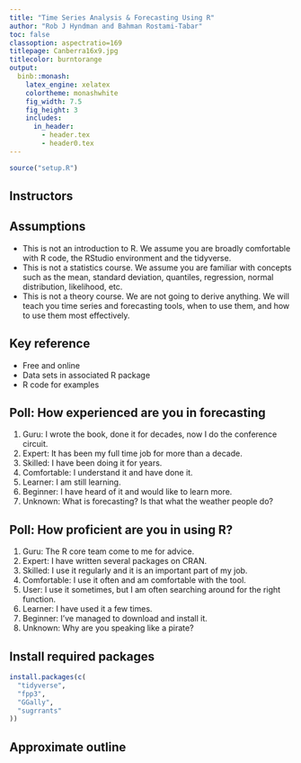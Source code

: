 ```yaml
---
title: "Time Series Analysis & Forecasting Using R"
author: "Rob J Hyndman and Bahman Rostami-Tabar"
toc: false
classoption: aspectratio=169
titlepage: Canberra16x9.jpg
titlecolor: burntorange
output:
  binb::monash:
    latex_engine: xelatex
    colortheme: monashwhite
    fig_width: 7.5
    fig_height: 3
    includes:
      in_header:
        - header.tex
        - header0.tex
---
```


```r
source("setup.R")
```

## Instructors

\placefig{0.6}{1.5}{width=3.5cm}{Rob}
\begin{textblock}{6.95}(5.6,1.3)
\begin{alertblock}{Rob J Hyndman}
\href{https://robjhyndman.com}{\faicon{home} robjhyndman.com}\\
\href{https://aus.social/@robjhyndman}{\faicon{mastodon} @robjhyndman@aus.social}\\
\href{https://github.com/robjhyndman}{\faicon{github}  @robjhyndman}\\
\href{mailto:rob.hyndman@monash.edu}{\faicon{envelope}  rob.hyndman@monash.edu}
\end{alertblock}
\end{textblock}

\placefig{0.6}{5.4}{width=3.5cm}{Bahman}
\begin{textblock}{6.95}(5.6,5.4)
\begin{alertblock}{Bahman Rostami-Tabar}
\href{https://bahmanrt.com}{\faicon{home} bahmanrt.com}\\
\href{https://github.com/bahmanrostamitabar}{\faicon{github}  @bahmanrostamitabar}\\
\href{mailto:rostami-tabarb@cardiff.ac.uk}{\faicon{envelope}  rostami-tabarb@cardiff.ac.uk}
\end{alertblock}
\end{textblock}

## Assumptions

  * This is not an introduction to R. We assume you are broadly comfortable with R code, the RStudio environment and the tidyverse.
  * This is not a statistics course. We assume you are familiar with concepts such as the mean, standard deviation, quantiles, regression, normal distribution, likelihood, etc.
  * This is not a theory course. We are not going to derive anything. We will teach you time series and forecasting tools, when to use them, and how to use them most effectively.

## Key reference

\large

\begin{block}{}\bf
\hangafter=1\hangindent=.3cm
 {Hyndman, R.~J. \& Athanasopoulos, G. (2021) \emph{Forecasting: principles and practice}, 3rd ed.}
\end{block}\pause
\begin{alertblock}{}\Large
\centerline{\bf OTexts.org/fpp3/}
\end{alertblock}

\pause

  * Free and online
  * Data sets in associated R package
  * R code for examples

## Poll: How experienced are you in forecasting

  1. Guru: I wrote the book, done it for decades, now I do the conference circuit.
  2. Expert: It has been my full time job for more than a decade.
  3. Skilled: I have been doing it for years.
  1. Comfortable: I understand it and have done it.
  1. Learner: I am still learning.
  1. Beginner: I have heard of it and would like to learn more.
  1. Unknown: What is forecasting? Is that what the weather people do?

## Poll: How proficient are you in using R?

\fontsize{14}{15}\sf

  1. Guru: The R core team come to me for advice.
  1. Expert: I have written several packages on CRAN.
  1. Skilled: I use it regularly and it is an important part of my job.
  1. Comfortable: I use it often and am comfortable with the tool.
  1. User: I use it sometimes, but I am often searching around for the right function.
  1. Learner: I have used it a few times.
  1. Beginner: I've managed to download and install it.
  1. Unknown: Why are you speaking like a pirate?

## Install required packages

```r
install.packages(c(
  "tidyverse",
  "fpp3",
  "GGally",
  "sugrrants"
))
```

## Approximate outline
\vspace*{-0.1cm}\centering\fontsize{12}{12}\sf
\begin{tabular}{rp{6.6cm}l}
  \toprule
  \bf Day & \bf Topic                   & \bf Chapter \\
  \midrule
  1       & 1. Introduction to tsibbles    & 2 \\
  1       & 2. Time series graphics        & 2 \\
  1       & 3. Transformations             & 3 \\
  1       & 4. Seasonality and trends      & 7 \\
  1       & 5. Time series features        & -- \\
  \midrule
  2       & 6. Introduction to forecasting & 1,3 \\
  2       & 7. Exponential smoothing       & 8 \\
  2       & 8. ARIMA models                & 9 \\
  2       & 9. Dynamic regression          & 10 \\
  2      & 10. Hierarchical forecasting    & 11 \\
  \bottomrule
\end{tabular}

\vspace*{.1cm}\begin{alertblock}{}{\centerline{\Large\textbf{bit.ly/fable2022}}}
\end{alertblock}
